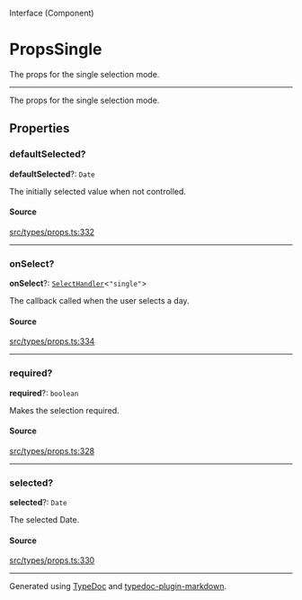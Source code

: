 <SectionTitle>Interface (Component)</SectionTitle>

# PropsSingle

<Description>
The props for the single selection mode.
</Description>

---

The props for the single selection mode.

## Properties

<a id="defaultselected" name="defaultselected"></a>

### defaultSelected?

<SignatureMemberIdentifier>**defaultSelected**?: `Date`</SignatureMemberIdentifier>

The initially selected value when not controlled.

#### Source

[src/types/props.ts:332](https://github.com/gpbl/react-day-picker/blob/next/src/types/props.ts#L332)

***

<a id="onselect" name="onselect"></a>

### onSelect?

<SignatureMemberIdentifier>**onSelect**?: [`SelectHandler`](/api/next/type-aliases/SelectHandler.md)\<`"single"`\></SignatureMemberIdentifier>

The callback called when the user selects a day.

#### Source

[src/types/props.ts:334](https://github.com/gpbl/react-day-picker/blob/next/src/types/props.ts#L334)

***

<a id="required" name="required"></a>

### required?

<SignatureMemberIdentifier>**required**?: `boolean`</SignatureMemberIdentifier>

Makes the selection required.

#### Source

[src/types/props.ts:328](https://github.com/gpbl/react-day-picker/blob/next/src/types/props.ts#L328)

***

<a id="selected" name="selected"></a>

### selected?

<SignatureMemberIdentifier>**selected**?: `Date`</SignatureMemberIdentifier>

The selected Date.

#### Source

[src/types/props.ts:330](https://github.com/gpbl/react-day-picker/blob/next/src/types/props.ts#L330)

***

Generated using [TypeDoc](https://typedoc.org) and [typedoc-plugin-markdown](https://typedoc-plugin-markdown.org).
